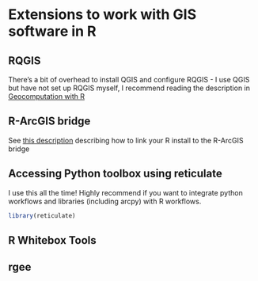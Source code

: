 # Extensions to work with GIS software in R


## RQGIS
There's a bit of overhead to install QGIS and configure RQGIS - I use QGIS but have not set up RQGIS myself, I recommend reading the description in [Geocomputation with R](https://geocompr.robinlovelace.net/gis.html#rqgis)

## R-ArcGIS bridge
See [this description](https://www.esri.com/en-us/arcgis/products/r-arcgis-bridge/get-started) describing how to link your R install to the R-ArcGIS bridge

## Accessing Python toolbox using reticulate
I use this all the time! Highly recommend if you want to integrate python workflows and libraries (including arcpy) with R workflows.
```r
library(reticulate)

```

## R Whitebox Tools

## rgee


